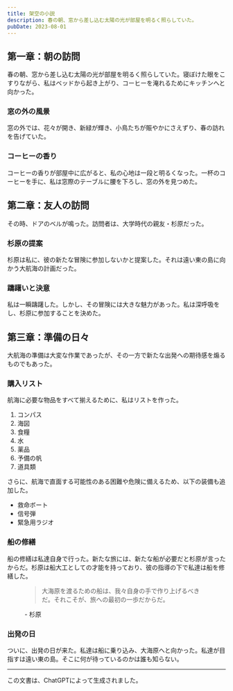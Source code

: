 ```yaml
---
title: 架空の小説
description: 春の朝、窓から差し込む太陽の光が部屋を明るく照らしていた。
pubDate: 2023-08-01
---
```


## 第一章：朝の訪問

春の朝、窓から差し込む太陽の光が部屋を明るく照らしていた。寝ぼけた眼をこすりながら、私はベッドから起き上がり、コーヒーを淹れるためにキッチンへと向かった。

### 窓の外の風景

窓の外では、花々が開き、新緑が輝き、小鳥たちが賑やかにさえずり、春の訪れを告げていた。

### コーヒーの香り

コーヒーの香りが部屋中に広がると、私の心地は一段と明るくなった。一杯のコーヒーを手に、私は窓際のテーブルに腰を下ろし、窓の外を見つめた。

## 第二章：友人の訪問

その時、ドアのベルが鳴った。訪問者は、大学時代の親友・杉原だった。

### 杉原の提案

杉原は私に、彼の新たな冒険に参加しないかと提案した。それは遠い東の島に向かう大航海の計画だった。

### 躊躇いと決意

私は一瞬躊躇した。しかし、その冒険には大きな魅力があった。私は深呼吸をし、杉原に参加することを決めた。

## 第三章：準備の日々

大航海の準備は大変な作業であったが、その一方で新たな出発への期待感を煽るものでもあった。

### 購入リスト

航海に必要な物品をすべて揃えるために、私はリストを作った。

1. コンパス
2. 海図
3. 食糧
4. 水
5. 薬品
6. 予備の帆
7. 道具類

さらに、航海で直面する可能性のある困難や危険に備えるため、以下の装備も追加した。

- 救命ボート
- 信号弾
- 緊急用ラジオ

### 船の修繕

船の修繕は私達自身で行った。新たな旅には、新たな船が必要だと杉原が言ったからだ。杉原は船大工としての才能を持っており、彼の指導の下で私達は船を修繕した。

<figure>
  <blockquote>
    大海原を渡るための船は、我々自身の手で作り上げるべきだ。それこそが、旅への最初の一歩だからだ。
  </blockquote>
  <figcaption>- 杉原</figcaption>
</figure>

### 出発の日

ついに、出発の日が来た。私達は船に乗り込み、大海原へと向かった。私達が目指すは遠い東の島。そこに何が待っているのかは誰も知らない。

---

この文書は、ChatGPTによって生成されました。
